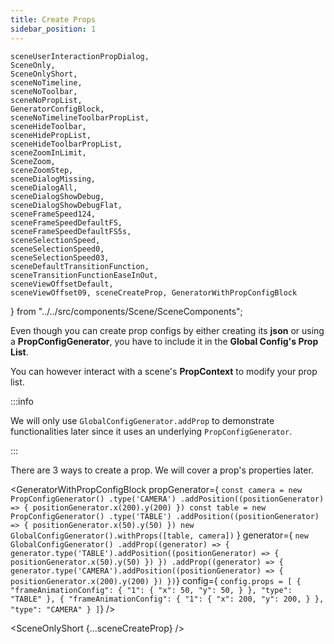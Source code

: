 ```yaml
---
title: Create Props
sidebar_position: 1
---
```


    sceneUserInteractionPropDialog,
    SceneOnly,
    SceneOnlyShort,
    sceneNoTimeline,
    sceneNoToolbar,
    sceneNoPropList,
    GeneratorConfigBlock,
    sceneNoTimelineToolbarPropList,
    sceneHideToolbar,
    sceneHidePropList,
    sceneHideToolbarPropList,
    sceneZoomInLimit,
    SceneZoom,
    sceneZoomStep,
    sceneDialogMissing,
    sceneDialogAll,
    sceneDialogShowDebug,
    sceneDialogShowDebugFlat,
    sceneFrameSpeed124,
    sceneFrameSpeedDefaultFS,
    sceneFrameSpeedDefaultFS5s,
    sceneSelectionSpeed,
    sceneSelectionSpeed0,
    sceneSelectionSpeed03,
    sceneDefaultTransitionFunction,
    sceneTransitionFunctionEaseInOut,
    sceneViewOffsetDefault,
    sceneViewOffset09, sceneCreateProp, GeneratorWithPropConfigBlock
} from "../../src/components/Scene/SceneComponents";

Even though you can create prop configs by
either creating its **json** or using a **PropConfigGenerator**,
you have to include it in the **Global Config's Prop List**.

You can however interact with a scene's **PropContext** to modify your prop list.

:::info

We will only use `GlobalConfigGenerator.addProp` to demonstrate functionalities later since it uses an underlying `PropConfigGenerator`.

:::

There are 3 ways to create a prop. We will cover a prop's properties later.

<GeneratorWithPropConfigBlock
propGenerator={
`const camera = new PropConfigGenerator()
    .type('CAMERA')
    .addPosition((positionGenerator) => {
          positionGenerator.x(200).y(200)
    })
const table = new PropConfigGenerator()
    .type('TABLE')
    .addPosition((positionGenerator) => {
          positionGenerator.x(50).y(50)
    })
new GlobalConfigGenerator().withProps([table, camera])`
}
    generator={
`new GlobalConfigGenerator()
    .addProp((generator) => {
        generator.type('TABLE').addPosition((positionGenerator) => {
            positionGenerator.x(50).y(50)
        })
    })
    .addProp((generator) => {
        generator.type('CAMERA').addPosition((positionGenerator) => {
            positionGenerator.x(200).y(200)
        })
    })`}
    config={
`config.props = [
    {
      "frameAnimationConfig": {
        "1": {
          "x": 50,
          "y": 50,
        }
      },
      "type": "TABLE"
    },
    {
      "frameAnimationConfig": {
        "1": {
          "x": 200,
          "y": 200,
        }
      },
      "type": "CAMERA"
    }
  ]`} />

<SceneOnlyShort {...sceneCreateProp} />


